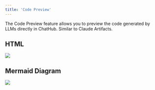 ```yaml
---
title: 'Code Preview'
---
```


The Code Preview feature allows you to preview the code generated by LLMs directly in ChatHub. Similar to Claude Artifacts.

## HTML

![](../images/html.png)

## Mermaid Diagram

![](../images/mermaid.png)